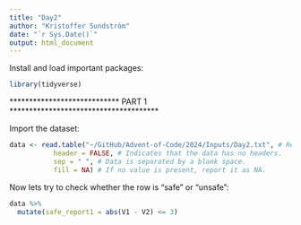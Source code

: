 ```yaml
---
title: "Day2"
author: "Kristoffer Sundström"
date: "`r Sys.Date()`"
output: html_document
---
```


Install and load important packages:
```r
library(tidyverse)
```


**************************** PART 1 **************************************

Import the dataset:
```r
data <- read.table("~/GitHub/Advent-of-Code/2024/Inputs/Day2.txt", # Reads the table from the GitHub directory.
           header = FALSE, # Indicates that the data has no headers.
           sep = " ", # Data is separated by a blank space.
           fill = NA) # If no value is present, report it as NA.
```

Now lets try to check whether the row is "safe" or "unsafe":
```r
data %>%
  mutate(safe_report1 = abs(V1 - V2) <= 3)
```